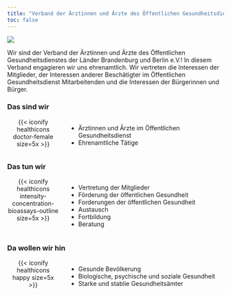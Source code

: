```yaml
---
title: "Verband der Ärztinnen und Ärzte des Öffentlichen Gesundheitsdienstes der Länder Brandenburg und Berlin e.V."
toc: false
---
```



![](img/logo.png){fig-align="center"}

Wir sind der Verband der Ärztinnen und Ärzte des Öffentlichen Gesundheitsdienstes der Länder Brandenburg und Berlin e.V.! In diesem Verband engagieren wir uns ehrenamtlich.  Wir vertreten die Interessen der Mitglieder, der Interessen anderer Beschätigter im Öffentlichen Gesundheitsdienst Mitarbeitenden und die Interessen der Bürgerinnen und Bürger. 


### Das sind wir
:::: {.columns}
::: {.column width="25%"}
<center>
{{< iconify healthicons doctor-female size=5x >}}
</center>
:::
::: {.column width="75%"}
* Ärztinnen und Ärzte im Öffentlichen Gesundheitsdienst
* Ehrenamtliche Tätige

:::
::::


### Das tun wir
:::: {.columns}
::: {.column width="25%"}
<center>
{{< iconify healthicons intensity-concentration-bioassays-outline size=5x >}}</center>
</center>
:::
::: {.column width="75%"}
* Vertretung der Mitglieder
* Förderung der öffentlichen Gesundheit
* Forderungen der öffentlichen Gesundheit
* Austausch
* Fortbildung
* Beratung
:::
::::



### Da wollen wir hin
:::: {.columns}
::: {.column width="25%"}
<center>
{{< iconify healthicons happy size=5x >}}</center>
</center>
:::
::: {.column width="75%"}
* Gesunde Bevölkerung
* Biologische, psychische und soziale Gesundheit
* Starke und stablie Gesundheitsämter 
:::
::::







